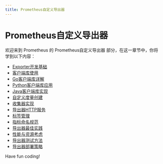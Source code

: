 ```yaml
---
title: Prometheus自定义导出器
---
```


# Prometheus自定义导出器

欢迎来到 Prometheus 的 Prometheus自定义导出器 部分，在这一章节中，你将学到以下内容：

- [Exporter开发基础](./0-exporter-development-foundation.mdx)
- [客户端库使用](./1-client-library-usage.mdx)
- [Go客户端库详解](./2-go-client-library-explained-in-detail.mdx)
- [Python客户端库应用](./3-python-client-library-application.mdx)
- [Java客户端库实现](./4-java-client-library-implementation.mdx)
- [自定义度量创建](./5-custom-metric-creation.mdx)
- [收集器实现](./6-collector-implementation.mdx)
- [导出器HTTP服务](./7-exporter-http-service.mdx)
- [标签管理](./8-tag-management.mdx)
- [指标命名规范](./9-metric-naming-convention.mdx)
- [导出器最佳实践](./10-exporter-best-practices.mdx)
- [性能与资源考虑](./11-performance-and-resource-considerations.mdx)
- [导出器测试方法](./12-exporter-test-method.mdx)
- [导出器部署策略](./13-exporter-deployment-policy.mdx)

Have fun coding!